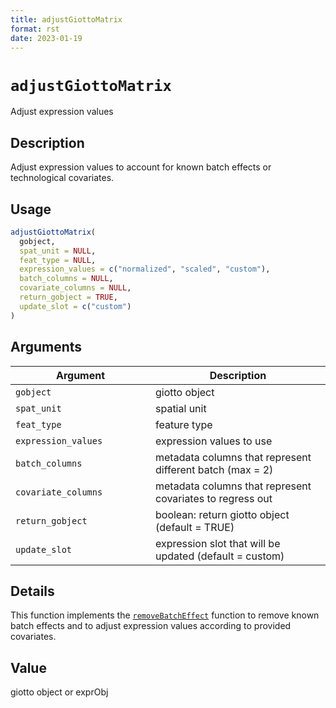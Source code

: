 ```yaml
--- 
title: adjustGiottoMatrix 
format: rst 
date: 2023-01-19 
--- 
```

# `adjustGiottoMatrix`

Adjust expression values


## Description

Adjust expression values to account for known batch effects or technological covariates.


## Usage

```r
adjustGiottoMatrix(
  gobject,
  spat_unit = NULL,
  feat_type = NULL,
  expression_values = c("normalized", "scaled", "custom"),
  batch_columns = NULL,
  covariate_columns = NULL,
  return_gobject = TRUE,
  update_slot = c("custom")
)
```


## Arguments

Argument      |Description
------------- |----------------
`gobject`     |     giotto object
`spat_unit`     |     spatial unit
`feat_type`     |     feature type
`expression_values`     |     expression values to use
`batch_columns`     |     metadata columns that represent different batch (max = 2)
`covariate_columns`     |     metadata columns that represent covariates to regress out
`return_gobject`     |     boolean: return giotto object (default = TRUE)
`update_slot`     |     expression slot that will be updated (default = custom)


## Details

This function implements the [`removeBatchEffect`](#removebatcheffect) function to
 remove known batch effects and to adjust expression values according to provided covariates.


## Value

giotto object or exprObj


